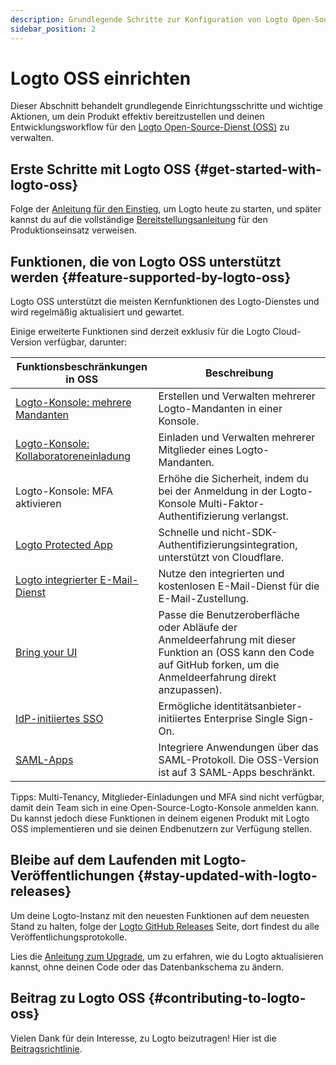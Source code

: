```yaml
---
description: Grundlegende Schritte zur Konfiguration von Logto Open-Source und zur Implementierung deines Identitätssystems.
sidebar_position: 2
---
```


# Logto OSS einrichten

Dieser Abschnitt behandelt grundlegende Einrichtungsschritte und wichtige Aktionen, um dein Produkt effektiv bereitzustellen und deinen Entwicklungsworkflow für den [Logto Open-Source-Dienst (OSS)](https://github.com/logto-io/logto) zu verwalten.

## Erste Schritte mit Logto OSS \{#get-started-with-logto-oss}

Folge der [Anleitung für den Einstieg](/logto-oss/get-started-with-oss/), um Logto heute zu starten, und später kannst du auf die vollständige [Bereitstellungsanleitung](/logto-oss/deployment-and-configuration) für den Produktionseinsatz verweisen.

## Funktionen, die von Logto OSS unterstützt werden \{#feature-supported-by-logto-oss}

Logto OSS unterstützt die meisten Kernfunktionen des Logto-Dienstes und wird regelmäßig aktualisiert und gewartet.

Einige erweiterte Funktionen sind derzeit exklusiv für die Logto Cloud-Version verfügbar, darunter:

| Funktionsbeschränkungen in OSS                                                          | Beschreibung                                                                                                                                                            |
| --------------------------------------------------------------------------------------- | ----------------------------------------------------------------------------------------------------------------------------------------------------------------------- |
| [Logto-Konsole: mehrere Mandanten](/logto-cloud/tenant-settings)                        | Erstellen und Verwalten mehrerer Logto-Mandanten in einer Konsole.                                                                                                      |
| [Logto-Konsole: Kollaboratoreneinladung](/logto-cloud/tenant-member-management)         | Einladen und Verwalten mehrerer Mitglieder eines Logto-Mandanten.                                                                                                       |
| Logto-Konsole: MFA aktivieren                                                           | Erhöhe die Sicherheit, indem du bei der Anmeldung in der Logto-Konsole Multi-Faktor-Authentifizierung verlangst.                                                        |
| [Logto Protected App](/integrate-logto/protected-app)                                   | Schnelle und nicht-SDK-Authentifizierungsintegration, unterstützt von Cloudflare.                                                                                       |
| [Logto integrierter E-Mail-Dienst](/connectors/email-connectors/built-in-email-service) | Nutze den integrierten und kostenlosen E-Mail-Dienst für die E-Mail-Zustellung.                                                                                         |
| [Bring your UI](/customization/bring-your-ui)                                           | Passe die Benutzeroberfläche oder Abläufe der Anmeldeerfahrung mit dieser Funktion an (OSS kann den Code auf GitHub forken, um die Anmeldeerfahrung direkt anzupassen). |
| [IdP-initiiertes SSO](/end-user-flows/enterprise-sso/idp-initiated-sso)                 | Ermögliche identitätsanbieter-initiiertes Enterprise Single Sign-On.                                                                                                    |
| [SAML-Apps](/integrate-logto/saml-app)                                                  | Integriere Anwendungen über das SAML-Protokoll. Die OSS-Version ist auf 3 SAML-Apps beschränkt.                                                                         |

Tipps: Multi-Tenancy, Mitglieder-Einladungen und MFA sind nicht verfügbar, damit dein Team sich in eine Open-Source-Logto-Konsole anmelden kann. Du kannst jedoch diese Funktionen in deinem eigenen Produkt mit Logto OSS implementieren und sie deinen Endbenutzern zur Verfügung stellen.

## Bleibe auf dem Laufenden mit Logto-Veröffentlichungen \{#stay-updated-with-logto-releases}

Um deine Logto-Instanz mit den neuesten Funktionen auf dem neuesten Stand zu halten, folge der [Logto GitHub Releases](https://github.com/logto-io/logto/releases) Seite, dort findest du alle Veröffentlichungsprotokolle.

Lies die [Anleitung zum Upgrade](/logto-oss/upgrading-oss-version), um zu erfahren, wie du Logto aktualisieren kannst, ohne deinen Code oder das Datenbankschema zu ändern.

## Beitrag zu Logto OSS \{#contributing-to-logto-oss}

Vielen Dank für dein Interesse, zu Logto beizutragen! Hier ist die [Beitragsrichtlinie](/logto-oss/contribution).
